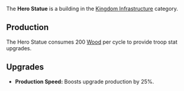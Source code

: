 {{Infobox building
| name = Hero Statue
| image = [[File:Hero_statue.png]]
| category = Kingdom Infrastructure
| cycle = 70s
| capacity = N/A
| build_cost = 120 [[Crystal]], 120 [[Wood]], 120 [[Gold]]
| description = Provides you with troop stat upgrades.
}}

The '''Hero Statue''' is a building in the [[Kingdom Infrastructure]] category.

== Production ==
The Hero Statue consumes 200 [[Wood]] per cycle to provide troop stat upgrades.

== Upgrades ==
* '''Production Speed:''' Boosts upgrade production by 25%.